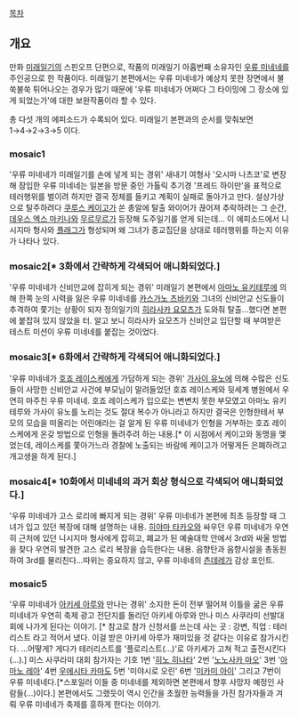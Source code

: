 [[목차]]

== 개요 ==
만화 [[미래일기]]의 스핀오프 단편으로, 작품의 미래일기 아홉번째 소유자인 [[우류 미네네]]를 주인공으로 한 작품이다. 미래일기 본편에서는 우류 미네네가 예상치 못한 장면에서 불쑥불쑥 튀어나오는 경우가 많기 때문에 '우류 미네네가 어쩌다 그 타이밍에 그 장소에 있게 되었는가'에 대한 보완작품이라 할 수 있다.

총 다섯 개의 에피소드가 수록되어 있다. 미래일기 본편과의 순서를 맞춰보면 1→4→2→3→5 이다.

=== mosaic1 ===
'우류 미네네가 미래일기를 손에 넣게 되는 경위'
새내기 여형사 '오시마 나츠코'로 변장해 잠입한 우류 미네네는 일본을 방문 중인 가톨릭 추기경 '프레드 하이만'을 표적으로 테러행위를 벌이려 하지만 결국 정체를 들키고 계획이 실패로 돌아가고 만다. 설상가상으로 탈주하려다 [[쿠루스 케이고]]가 쏜 총알에 탈출 와이어가 끊어져 추락하려는 그 순간, [[데우스 엑스 마키나(미래일기)|데우스 엑스 마키나]]와 [[무르무르#s-2.4|무르무르]]가 등장해 도주일기를 얻게 되는데... 이 에피소드에서 니시지마 형사와 [[플래그]]가 형성되며 왜 그녀가 종교집단을 상대로 테러행위를 하는지 이유가 나타나 있다.

=== mosaic2[* 3화에서 간략하게 각색되어 애니화되었다.] ===
'우류 미네네가 신비안교에 잡히게 되는 경위'
미래일기 본편에서 [[아마노 유키테루]]에 의해 한쪽 눈의 시력을 잃은 우류 미네네를 [[카스가노 츠바키]]와 그녀의 신비안교 신도들이 추격하여 쫓기는 상황이 되자 정의일기의 [[히라사카 요모츠]]가 도와줘 탈출...했다면 본편에 붙잡혀 있지 않았을 터. 알고 보니 히라사카 요모츠가 신비안교 입단할 때 부여받은 테스트 미션이 우류 미네네를 붙잡는 것이었다. 

=== mosaic3[* 6화에서 간략하게 각색되어 애니화되었다.] ===
'우류 미네네가 [[호죠 레이스케]]에게 가담하게 되는 경위'
[[가사이 유노]]에 의해 수많은 신도들이 사망한 신비안교 사건에 부모님이 말려들었던 호죠 레이스케와 뒷세계 병원에서 우연히 마주친 우류 미네네. 호죠 레이스케가 입으로는 변변치 못한 부모였고 아마노 유키테루와 가사이 유노를 노리는 것도 절대 복수가 아니라고 하지만 결국은 인형한테서 부모의 모습을 떠올리는 어린애라는 걸 알게 된 우류 미네네가 인형을 거부하는 호죠 레이스케에게 온갖 방법으로 인형을 돌려주려 하는 내용.[* 이 시점에서 케이고와 동맹을 맺었는데, 레이스케를 쫓아가느라 경찰에 노출되는 바람에 케이고가 어떻게든 은폐하려고 개고생을 하게 된다.]

=== mosaic4[* 10화에서 미네네의 과거 회상 형식으로 각색되어 애니화되었다.]  ===
'우류 미네네가 고스 로리에 빠지게 되는 경위'
우류 미네네가 본편에 최초 등장할 때 그녀가 입고 있던 복장에 대해 설명하는 내용. [[히야마 타카오]]와 싸우던 우류 미네네가 우연히 근처에 있던 니시지마 형사에게 잡히고, 폐교가 된 예술대학 안에서 3rd와 싸울 방법을 찾다 우연히 발견한 고스 로리 복장을 습득한다는 내용. 음향탄과 음향시설을 총동원하여 3rd를 물리친다...따위는 중요하지 않고, 우류 미네네의 [[츤데레]]가 감상 포인트.

=== mosaic5 ===
'우류 미네네가 [[아키세 아루]]와 만나는 경위' 
소지한 돈이 전부 떨어져 이틀을 굶은 우류 미네네가 우연히 축제 광고 전단지를 돌리던 아키세 아루와 만나 미스 사쿠라미 선발대회에 나가게 된다는 이야기. [* 참고로 참가 신청서를 쓰는데 사는 곳 : 강변, 직업 : 테러리스트 라고 적어서 냈다. 이걸 받은 아키세 아루가 재미있을 것 같다는 이유로 참가시킨다. ...어떻게? 게다가 테러리스트를 '플로리스트(…)'로 아키세가 고쳐 적고 출전시킨다(…).] 미스 사쿠라미 대회 참가자는 기호 1번 '[[히노 히나타]]' 2번 '[[노노사카 마오]]' 3번 '[[아마노 레아]]' 4번 [[우에시타 카마도]] 5번 '미야시로 오린' 6번 '[[미카미 아이]]' 그리고 7번이 우류 미네네다.[*스포일러 이들 중 미네네를 제외하면 본편에서 향후 사망자 예정인 사람들(…)이다.] 본편에서도 그랬듯이 역시 인간을 초월한 능력들을 가진 참가자들과 겨뤄 우류 미네네가 축제를 흥하게 한다는 이야기.


